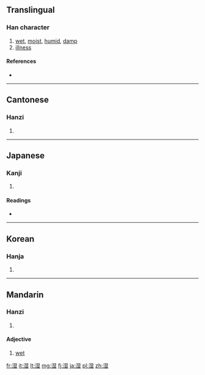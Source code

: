 {{also|溼|濕}}
==Translingual==

===Han character===
{{Han char|rn=85|rad=水|as=09|sn=12|four=|canj=水日廿金 (EATC)}}

# [[wet]], [[moist]], [[humid]], [[damp]]
# [[illness]]

====References====
* {{Han ref|kx=0639.111|dkj=17920|dj=1046.010|hdz=31675.020|uh=6E7F|ud=28287}}

----

==Cantonese==

===Hanzi===
{{yue-hanzi|jyut=|y=sap1|tra=濕}}

# {{defn|lang=yue|sort=水09}}

----

==Japanese==

===Kanji===
{{ja-kanji|grade=c|rs=水09}}

# {{defn|lang=ja|sort=水09}}

====Readings====
* {{ja-readings|on=[[しつ]] (shitsu)|kun=[[しめる]] (shimeru), [[しめす]] (shimesu), [[うるおう]] (uruou)}}

----

==Korean==

===Hanja===
{{ko-hanja|hangeul=습|eumhun=|rv=seup|mr=sŭp|y=sup}}

# {{defn|lang=ko|sort=水09}}

----

==Mandarin==

===Hanzi===
{{cmn-hanzi|tra=濕|pin=[[shī]] ([[shi1]])|wg=shih<sup>1</sup>}}

# {{defn|lang=cmn|sort=水09}}

====Adjective====
{{cmn-adj|tra=濕|pin=[[shī]] ([[shi1]])}}

# [[wet]]

[[fr:湿]]
[[it:湿]]
[[lt:湿]]
[[mg:湿]]
[[fj:湿]]
[[ja:湿]]
[[pl:湿]]
[[zh:湿]]